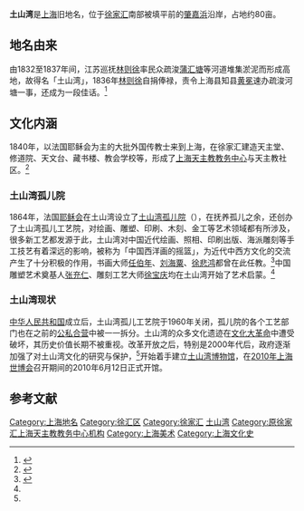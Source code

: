 '''土山湾'''是[[上海|上海]]旧地名，位于[[徐家汇|徐家汇]]南部被填平前的[[肇嘉浜路|肇嘉浜]]沿岸，占地约80亩。

==地名由来==
由1832至1837年间，江苏巡抚[[林则徐|林则徐]]率民众疏浚[[蒲汇塘|蒲汇塘]]等河道堆集淤泥而形成高地，故得名「土山湾」，1836年[[林则徐|林则徐]]自捐俸禄，责令上海县知县[[黄冕|黄冕]]速办疏浚河塘一事，还成为一段佳话。<ref name="闵图">{{cite web|url=http://www.mhlib.sh.cn/QibaoTour/tourshow.asp?fid=129|title=蒲汇塘|publisher=闵行区图书馆网-七宝杂志|date=2002-07-20|accessdate=2013-12-03|archive-date=2016-03-04|archive-url=https://web.archive.org/web/20160304075548/http://www.mhlib.sh.cn/QibaoTour/tourshow.asp?fid=129|dead-url=no}}</ref>

==文化内涵==
1840年，以法国耶稣会为主的大批外国传教士来到上海，在徐家汇建造天主堂、修道院、天文台、藏书楼、教会学校等，形成了[[:Category:原徐家汇上海天主教教务中心机构|上海天主教教务中心]]与天主教社区。<ref name="人民网">{{cite web|url=http://www.people.com.cn/GB/8196/76966/77005/7407997.html|title=上海举办“土山湾文化历史讲坛”|publisher=人民网|date=2008-06-20|accessdate=2013-12-19|archive-date=2020-04-13|archive-url=https://web.archive.org/web/20200413224112/http://www.people.com.cn/GB/8196/76966/77005/7407997.html|dead-url=no}}</ref>

===土山湾孤儿院===
{{main|土山湾孤儿院}}
1864年，法国[[耶稣会|耶稣会]]在土山湾设立了[[土山湾孤儿院|土山湾孤儿院]]（{{lang-fr|L' Orphelinat de T'ou-sè-wè}}），在抚养孤儿之余，还创办了土山湾孤儿工艺院，对绘画、雕塑、印刷、木刻、金工等艺术领域都有所涉及，很多新工艺都发源于此，土山湾对中国近代绘画、照相、印刷出版、海派雕刻等手工技艺有着深远的影响，被称为「中国西洋画的摇篮」，为近代中西方文化的交流产生了十分积极的作用，书画大师[[任伯年|任伯年]]、[[刘海粟|刘海粟]]、[[徐悲鸿|徐悲鸿]]都曾在此任教。<ref name="shgov">{{cite web|url=http://www.shanghai.gov.cn/shanghai/node2314/node2315/node17239/node17241/userobject21ai280806.html|title=20日新民晚报与徐汇区联合举办土山湾文化历史讲坛 唤醒“中国西洋画摇篮”记忆|publisher=上海市人民政府|date=2008-06-17|accessdate=2013-12-19|archive-date=2016-03-25|archive-url=https://web.archive.org/web/20160325060504/http://www.shanghai.gov.cn/shanghai/node2314/node2315/node17239/node17241/userobject21ai280806.html|dead-url=no}}</ref>中国雕塑艺术奠基人[[张充仁|张充仁]]、雕刻工艺大师[[徐宝庆|徐宝庆]]均在土山湾开始了艺术启蒙。<ref name="人民网"/>

===土山湾现状===
[[中华人民共和国|中华人民共和国]]成立后，土山湾孤儿工艺院于1960年关闭，孤儿院的各个工艺部门也在之前的[[公私合营|公私合营]]中被一一拆分。土山湾的众多文化遗迹在[[文化大革命|文化大革命]]中遭受破坏，其历史价值长期不被重视。改革开放之后，特别是2000年代后，政府逐渐加强了对土山湾文化的研究与保护，<ref name="shgov"/>开始着手建立[[土山湾博物馆|土山湾博物馆]]，在[[2010年上海世博会|2010年上海世博会]]召开期间的2010年6月12日正式开馆。

== 参考文献 ==
{{Reflist|2}}

[[Category:上海地名|Category:上海地名]]
[[Category:徐汇区|Category:徐汇区]]
[[Category:徐家汇|Category:徐家汇]]
[[Category:土山湾|]]
[[Category:原徐家汇上海天主教教务中心机构|Category:原徐家汇上海天主教教务中心机构]]
[[Category:上海美术|Category:上海美术]]
[[Category:上海文化史|Category:上海文化史]]